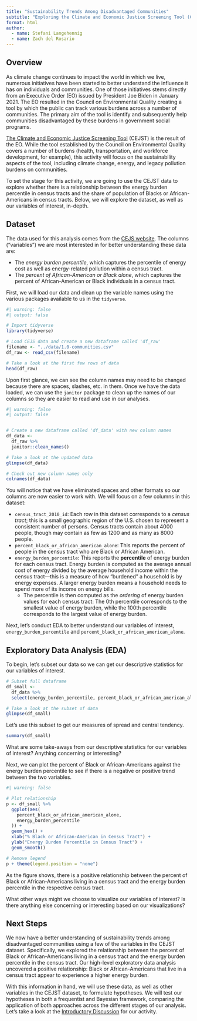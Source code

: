 ```yaml
---
title: "Sustainability Trends Among Disadvantaged Communities"
subtitle: "Exploring the Climate and Economic Justice Screening Tool (CEJST) Data"
format: html
author: 
  - name: Stefani Langehennig
  - name: Zach del Rosario
---
```


## Overview

As climate change continues to impact the world in which we live, numerous initiatives have been started to better understand the influence it has on individuals and communities. One of those initiatives stems directly from an Executive Order (EO) issued by President Joe Biden in January 2021. The EO resulted in the Council on Environmental Quality creating a tool by which the public can track various burdens across a number of communities. The primary aim of the tool is identify and subsequently help communities disadvantaged by these burdens in government social programs.

[The Climate and Economic Justice Screening Tool](https://screeningtool.geoplatform.gov/en/) (CEJST) is the result of the EO. While the tool established by the Council on Environmental Quality covers a number of burdens (health, transportation, and workforce development, for example), this activity will focus on the sustainability aspects of the tool, including climate change, energy, and legacy pollution burdens on communities.

To set the stage for this activity, we are going to use the CEJST data to explore whether there is a relationship between the energy burden percentile in census tracts and the share of population of Blacks or African-Americans in census tracts. Below, we will explore the dataset, as well as our variables of interest, in-depth. 

## Dataset

The data used for this analysis comes from the [CEJS website](https://screeningtool.geoplatform.gov/en/downloads). The columns ("variables") we are most interested in for better understanding these data are:

-   The *energy burden percentile*, which captures the percentile of energy cost as well as energy-related pollution within a census tract.
-   The *percent of African-American or Black alone*, which captures the percent of African-American or Black individuals in a census tract. 

First, we will load our data and clean up the variable names using the various packages available to us in the `tidyverse`.

```r
#| warning: false
#| output: false

# Import tidyverse
library(tidyverse)

# Load CEJS data and create a new dataframe called 'df_raw'
filename <- "../data/1.0-communities.csv"
df_raw <- read_csv(filename)

```

```r
# Take a look at the first few rows of data
head(df_raw)
```

Upon first glance, we can see the column names may need to be changed because there are spaces, slashes, etc. in them. Once we have the data loaded, we can use the `janitor` package to clean up the names of our columns so they are easier to read and use in our analyses.

```r
#| warning: false
#| output: false


# Create a new dataframe called 'df_data' with new column names
df_data <- 
  df_raw %>%
  janitor::clean_names()

# Take a look at the updated data
glimpse(df_data)

# Check out new column names only
colnames(df_data)

```

You will notice that we have eliminated spaces and other formats so our columns are now easier to work with. We will focus on a few columns in this dataset:

- `census_tract_2010_id`: Each row in this dataset corresponds to a *census tract*; this is a small geographic region of the U.S. chosen to represent a consistent number of persons. Census tracts contain about 4000 people, though may contain as few as 1200 and as many as 8000 people.
- `percent_black_or_african_american_alone`: This reports the percent of people in the census tract who are Black or African American.
- `energy_burden_percentile`: This reports the **percentile** of energy burden for each census tract. Energy burden is computed as the average annual cost of energy divided by the average household income within the census tract---this is a measure of how "burdened" a household is by energy expenses. A larger energy burden means a household needs to spend more of its income on energy bills.
  - The percentile is then computed as the *ordering* of energy burden values for each census tract: The 0th percentile corresponds to the smallest value of energy burden, while the 100th percentile corresponds to the largest value of energy burden.

Next, let's conduct EDA to better understand our variables of interest, `energy_burden_percentile` and `percent_black_or_african_american_alone`. 

## Exploratory Data Analysis (EDA)

To begin, let's subset our data so we can get our descriptive statistics for our variables of interest. 

```r
# Subset full dataframe 
df_small <- 
  df_data %>% 
  select(energy_burden_percentile, percent_black_or_african_american_alone)

# Take a look at the subset of data
glimpse(df_small)

```
Let's use this subset to get our measures of spread and central tendency. 

```r
summary(df_small)
```
::: {.callout-note icon=false title="Synthesizing Descriptive Statistics"}
What are some take-aways from our descriptive statistics for our variables of interest? Anything concerning or interesting?
:::

Next, we can plot the percent of Black or African-Americans against the energy burden percentile to see if there is a negative or positive trend between the two variables. 

```r
#| warning: false

# Plot relationship
p <- df_small %>% 
  ggplot(aes(
    percent_black_or_african_american_alone,
    energy_burden_percentile
  )) +
  geom_hex() +
  xlab("% Black or African-American in Census Tract") + 
  ylab("Energy Burden Percentile in Census Tract") +
  geom_smooth()

# Remove legend
p + theme(legend.position = "none") 

```

As the figure shows, there is a positive relationship between the percent of Black or African-Americans living in a census tract and the energy burden percentile in the respective census tract. 

::: {.callout-note icon=false title="Visualizing Variables of Interest"}
What other ways might we choose to visualize our variables of interest? Is there anything else concerning or interesting based on our visualizations?
:::

## Next Steps

We now have a better understanding of sustainability trends among disadvantaged communities using a few of the variables in the CEJST dataset. Specifically, we explored the relationship between the percent of Black or African-Americans living in a census tract and the energy burden percentile in the census tract. Our high-level exploratory data analysis uncovered a positive relationship: Black or African-Americans that live in a census tract appear to experience a higher energy burden. 

With this information in hand, we will use these data, as well as other variables in the CEJST dataset, to formulate hypotheses. We will test our hypotheses in both a frequentist and Bayesian framework, comparing the application of both approaches across the different stages of our analysis. Let's take a look at the [Introductory Discussion](https://github.com/bayes-bats/tier2-freq-bayes/blob/main/development/introduction.qmd) for our activity.   
